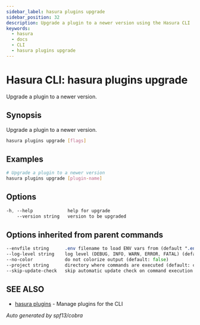 ```yaml
---
sidebar_label: hasura plugins upgrade
sidebar_position: 32
description: Upgrade a plugin to a newer version using the Hasura CLI
keywords:
  - hasura
  - docs
  - CLI
  - hasura plugins upgrade
---
```


# Hasura CLI: hasura plugins upgrade

Upgrade a plugin to a newer version.

## Synopsis

Upgrade a plugin to a newer version.

```bash
hasura plugins upgrade [flags]
```

## Examples

```bash
# Upgrade a plugin to a newer version
hasura plugins upgrade [plugin-name]
```

## Options

```sass
-h, --help             help for upgrade
    --version string   version to be upgraded
```

## Options inherited from parent commands

```sass
--envfile string      .env filename to load ENV vars from (default ".env")
--log-level string    log level (DEBUG, INFO, WARN, ERROR, FATAL) (default "INFO")
--no-color            do not colorize output (default: false)
--project string      directory where commands are executed (default: current dir)
--skip-update-check   skip automatic update check on command execution
```

## SEE ALSO

* [hasura plugins](/hasura-cli/commands/hasura_plugins.mdx)	 - Manage plugins for the CLI

_Auto generated by spf13/cobra_
